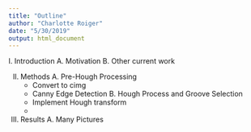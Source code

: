 ```yaml
---
title: "Outline"
author: "Charlotte Roiger"
date: "5/30/2019"
output: html_document
---
```


I. Introduction
  A. Motivation
  B. Other current work

II. Methods
  A. Pre-Hough Processing
    - Convert to cimg
    - Canny Edge Detection
  B. Hough Process and Groove Selection
    - Implement Hough transform
    - 

III. Results
  A. Many Pictures
  
